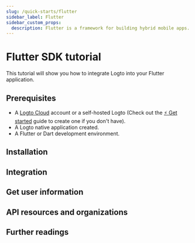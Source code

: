 ```yaml
---
slug: /quick-starts/flutter
sidebar_label: Flutter
sidebar_custom_props:
  description: Flutter is a framework for building hybrid mobile apps.
---
```




# Flutter SDK tutorial

This tutorial will show you how to integrate Logto into your Flutter application.

<Tip />

## Prerequisites

- A [Logto Cloud](https://cloud.logto.io) account or a self-hosted Logto (Check out the [⚡ Get started](../../../docs/get-started/) guide to create one if you don't have).
- A Logto native application created.
- A Flutter or Dart development environment.

## Installation

<Installation />

<Dependency />

## Integration

<Integration />

## Get user information

<GetUserInfo />

## API resources and organizations

<ApiResources />

<Organization />

## Further readings

<FurtherReadings />
